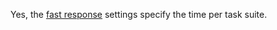 <Cut title="Is the time specified per task suite in the fast response settings?">

Yes, the [fast response](https://toloka.ai/en/docs/guide/concepts/quick-answers) settings specify the time per task suite.

</Cut>